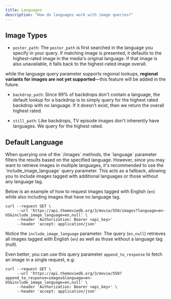 ```yaml
---
title: Languages
description: "How do languages work with image queries?"
---
```


## Image Types
- `poster_path`: The `poster_path` is first searched in the language you specify in your query. 
If matching image is presented, it defaults to the highest-rated image in the media's original language. 
If that image is also unavailable, it falls back to the highest-rated image overall. 
<Note>
while the language query parameter supports regional lookups, <b>regional variants for images are not yet supported</b>—this feature will be added in the future.
</Note>

- `backdrop_path`: Since 99% of backdrops don't contain a language, the default lookup for a backdrop is to simply query for the highest rated backdrop with no language. If it doesn't exist, then we return the overall highest rated.

- `still_path`: Like backdrops, TV episode images don't inherently have languages. We query for the highest rated.

## Default Language
<Note>
When querying one of the `/images` methods, the `language` parameter filters the results based on the specified language. 
However, since you may want to retrieve images in multiple languages, it's recommended to use the `include_image_language` query parameter. 
This acts as a fallback, allowing you to include images tagged with additional languages or those without any language tag.

Below is an example of how to request images tagged with English (`en`) while also including images that have no language tag.
</Note>

```cURL Example getting English and no language images
curl --request GET \
     --url 'https://api.themoviedb.org/3/movie/550/images?language=en-US&include_image_language=en,null' \
     --header 'Authorization: Bearer <api_key>'
     --header 'accept: application/json'
```
Notice the `include_image_language` parameter.
The query (`en,null`) retrieves all images tagged with English (`en`) as well as those without a language tag (null).

Even better, you can use this query parameter `append_to_response` to fetch an image in a single request, e.g:
```cURL Example with append to response
curl --request GET \
     --url 'https://api.themoviedb.org/3/movie/550?append_to_response=images&language=en-US&include_image_language=en,null' \
     --header 'Authorization: Bearer <api_key>' \
     --header 'accept: application/json'
```